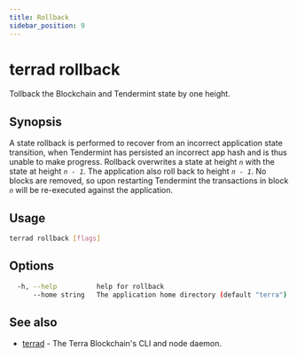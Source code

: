 ```yaml
---
title: Rollback
sidebar_position: 9
---
```


# terrad rollback

Tollback the Blockchain and Tendermint state by one height.  

## Synopsis

A state rollback is performed to recover from an incorrect application state transition,
when Tendermint has persisted an incorrect app hash and is thus unable to make
progress. Rollback overwrites a state at height _`n`_ with the state at height _`n - 1`_.
The application also roll back to height _`n - 1`_. No blocks are removed, so upon
restarting Tendermint the transactions in block _`n`_ will be re-executed against the
application.

## Usage

```sh Terrad
terrad rollback [flags]
```

## Options

```sh Terrad
  -h, --help          help for rollback
      --home string   The application home directory (default "terra")
```

## See also

* [terrad](./terrad.mdx)	 - The Terra Blockchain's CLI and node daemon. 


